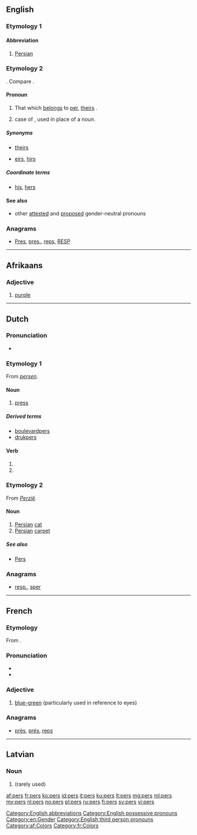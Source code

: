 {{also|Pers}}
==English==
===Etymology 1===

====Abbreviation====
{{en-abbr}}

# [[Persian]]

===Etymology 2===
{{compound|per|'s}}. Compare {{term|hers}}.

====Pronoun====
{{en-pron|desc=possessive pronoun}}

# {{neologism}} That which [[belong]]s to [[per]], [[theirs]] {{qualifier|singular}}. 
# {{non-gloss definition|Possessive}} case of {{term|per}}, used in place of a noun. 

=====Synonyms=====
* {{qualifier|singular}} [[theirs]]
* {{qualifier|neologism}} [[eirs]], [[hirs]]

=====Coordinate terms=====
* {{sense|possessive of per}} [[his]], [[hers]]

====See also====
* other [[Appendix:English third-person singular pronouns|attested]] and [[Wiktionary:List of protologisms by topic/third person singular gender neutral pronouns|proposed]] gender-neutral pronouns

===Anagrams===
* [[Pres#English|Pres]], [[pres.#English|pres.]], [[reps#English|reps]], [[RESP#English|RESP]]

[[Category:English abbreviations]]
[[Category:English possessive pronouns]]
[[Category:en:Gender]]
[[Category:English third person pronouns]]

----

==Afrikaans==

===Adjective===
{{af-adj|sup=perste}}

# [[purple]]

[[Category:af:Colors]]

----

==Dutch==

===Pronunciation===
* {{rhymes|ɛrs|lang=nl}}

===Etymology 1===
From ''[[persen]]''.

====Noun====
{{nl-noun|m|persen|persje}}

# [[press]]

=====Derived terms=====
* [[boulevardpers]]
* [[drukpers]]

====Verb====
{{head|nl}}

# {{nl-verb-form|p=1|n=sg|t=pres|m=ind|persen}}
# {{nl-verb-form|m=imp|persen}}

===Etymology 2===
From ''[[Perzië]]''.

====Noun====
{{nl-noun|m|perzen|persje}}

# [[Persian]] [[cat]]
# [[Persian]] [[carpet]]

=====See also=====
* [[Pers]]

===Anagrams===
* [[resp.#Dutch|resp.]], [[sper#Dutch|sper]]

----

==French==
===Etymology===
From {{etyl|LL.|fr}} {{term|persus}}.

===Pronunciation===
* {{IPA|/pɛʁ/|lang=fr}}
*{{homophones|pair|paire|père|perd|lang=fr}}

===Adjective===
{{fr-adj|mp=pers}}

# {{literary|lang=fr}} [[blue-green]] (particularly used in reference to eyes)

===Anagrams===
* [[près#French|près]], [[prés#French|prés]], [[reps#French|reps]]

[[Category:fr:Colors]]

----

==Latvian==

===Noun===
{{head|lv|noun form|g=m}}

# {{lv-inflection of|peri|nom|s}} (rarely used)

[[af:pers]]
[[fr:pers]]
[[ko:pers]]
[[id:pers]]
[[it:pers]]
[[ku:pers]]
[[lt:pers]]
[[mg:pers]]
[[ml:pers]]
[[my:pers]]
[[nl:pers]]
[[no:pers]]
[[pl:pers]]
[[ru:pers]]
[[fi:pers]]
[[sv:pers]]
[[vi:pers]]